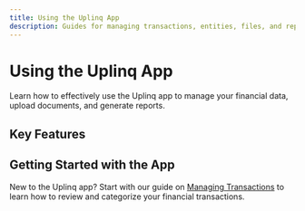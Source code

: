 ```yaml
---
title: Using the Uplinq App
description: Guides for managing transactions, entities, files, and reports in the Uplinq app
---
```


# Using the Uplinq App

Learn how to effectively use the Uplinq app to manage your financial data, upload documents, and generate reports.

## Key Features

<Cards>
  <Card title="Managing Transactions" href="/docs/using-the-uplinq-app/transactions" />
  <Card title="Managing Multiple Entities" href="/docs/using-the-uplinq-app/multiple-entities" />
  <Card title="File Requests & Uploads" href="/docs/using-the-uplinq-app/file-uploads" />
  <Card title="Reports & Insights" href="/docs/using-the-uplinq-app/reports" />
</Cards>

## Getting Started with the App

New to the Uplinq app? Start with our guide on [Managing Transactions](/docs/using-the-uplinq-app/transactions) to learn how to review and categorize your financial transactions.